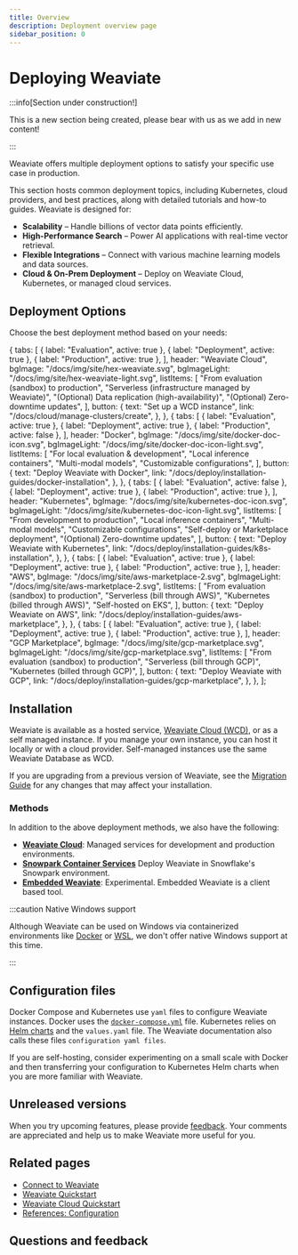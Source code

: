 ```yaml
---
title: Overview
description: Deployment overview page
sidebar_position: 0
---
```



# Deploying Weaviate

:::info[Section under construction!]

This is a new section being created, please bear with us as we add in new content!

:::

Weaviate offers multiple deployment options to satisfy your specific use case in production. 

This section hosts common deployment topics, including Kubernetes, cloud providers, and best practices, along with detailed tutorials and how-to guides.
Weaviate is designed for:

- **Scalability** – Handle billions of vector data points efficiently.
- **High-Performance Search** – Power AI applications with real-time vector retrieval.
- **Flexible Integrations** – Connect with various machine learning models and data sources.
- **Cloud & On-Prem Deployment** – Deploy on Weaviate Cloud, Kubernetes, or managed cloud services.

## Deployment Options

Choose the best deployment method based on your needs:

  {
    tabs: [
      { label: "Evaluation", active: true },
      { label: "Deployment", active: true },
      { label: "Production", active: true },
    ],
    header: "Weaviate Cloud",
    bgImage: "/docs/img/site/hex-weaviate.svg",
    bgImageLight: "/docs/img/site/hex-weaviate-light.svg",
    listItems: [
      "From evaluation (sandbox) to production",
      "Serverless (infrastructure managed by Weaviate)",
      "(Optional) Data replication (high-availability)",
      "(Optional) Zero-downtime updates",
    ],
    button: {
      text: "Set up a WCD instance",
      link: "/docs/cloud/manage-clusters/create",
    },
  },
  {
    tabs: [
      { label: "Evaluation", active: true },
      { label: "Deployment", active: true },
      { label: "Production", active: false },
    ],
    header: "Docker",
    bgImage: "/docs/img/site/docker-doc-icon.svg",
    bgImageLight: "/docs/img/site/docker-doc-icon-light.svg",
    listItems: [
      "For local evaluation & development",
      "Local inference containers",
      "Multi-modal models",
      "Customizable configurations",
    ],
    button: {
      text: "Deploy Weaviate with Docker",
      link: "/docs/deploy/installation-guides/docker-installation",
    },
  },
    {
    tabs: [
      { label: "Evaluation", active: false },
      { label: "Deployment", active: true },
      { label: "Production", active: true },
    ],
    header: "Kubernetes",
    bgImage: "/docs/img/site/kubernetes-doc-icon.svg",
    bgImageLight: "/docs/img/site/kubernetes-doc-icon-light.svg",
    listItems: [
      "From development to production",
      "Local inference containers",
      "Multi-modal models",
      "Customizable configurations",
      "Self-deploy or Marketplace deployment",
      "(Optional) Zero-downtime updates",
    ],
    button: {
      text: "Deploy Weaviate with Kubernetes",
      link: "/docs/deploy/installation-guides/k8s-installation",
    },
  },
  {
    tabs: [
      { label: "Evaluation", active: true },
      { label: "Deployment", active: true },
      { label: "Production", active: true },
    ],
    header: "AWS",
    bgImage: "/docs/img/site/aws-marketplace-2.svg",
    bgImageLight: "/docs/img/site/aws-marketplace-2.svg", 
    listItems: [
      "From evaluation (sandbox) to production",
      "Serverless (bill through AWS)",
      "Kubernetes (billed through AWS)",
      "Self-hosted on EKS",
    ],
    button: {
      text: "Deploy Weaviate on AWS",
      link: "/docs/deploy/installation-guides/aws-marketplace",
    },
  },
  {
    tabs: [
      { label: "Evaluation", active: true },
      { label: "Deployment", active: true },
      { label: "Production", active: true },
    ],
    header: "GCP Marketplace",
    bgImage: "/docs/img/site/gcp-marketplace.svg",
    bgImageLight: "/docs/img/site/gcp-marketplace.svg",
    listItems: [
      "From evaluation (sandbox) to production",
      "Serverless (bill through GCP)",
      "Kubernetes (billed through GCP)",
    ],
    button: {
      text: "Deploy Weaviate with GCP",
      link: "/docs/deploy/installation-guides/gcp-marketplace",
    },
  },
];

<DeploymentCards items={deploymentCardsData} />

## Installation

Weaviate is available as a hosted service, [Weaviate Cloud (WCD)](https://console.weaviate.cloud/), or as a self managed instance. If you manage your own instance, you can host it locally or with a cloud provider. Self-managed instances use the same Weaviate Database as WCD.

If you are upgrading from a previous version of Weaviate, see the [Migration Guide](docs/deploy/migration/index.md) for any changes that may affect your installation.


### Methods

In addition to the above deployment methods, we also have the following:

- **[Weaviate Cloud](docs/cloud/quickstart.mdx)**: Managed services for development and production environments.
- **[Snowpark Container Services](docs/deploy/installation-guides/spcs-integration.mdx)** Deploy Weaviate in Snowflake's Snowpark environment.
- **[Embedded Weaviate](docs/deploy/installation-guides/embedded.md)**: Experimental. Embedded Weaviate is a client based tool.


:::caution Native Windows support

Although Weaviate can be used on Windows via containerized environments like [Docker](docs/deploy/installation-guides/docker-installation.md) or [WSL](https://learn.microsoft.com/en-us/windows/wsl/), we don't offer native Windows support at this time.

:::

## Configuration files

Docker Compose and Kubernetes use `yaml` files to configure Weaviate instances. Docker uses the [`docker-compose.yml`](docs/deploy/installation-guides/docker-installation.md) file. Kubernetes relies on [Helm charts](docs/deploy/installation-guides/k8s-installation.md#weaviate-helm-chart) and the `values.yaml` file. The Weaviate documentation also calls these files `configuration yaml files`.

If you are self-hosting, consider experimenting on a small scale with Docker and then transferring your configuration to Kubernetes Helm charts when you are more familiar with Weaviate.

## Unreleased versions


<RunUnreleasedImages />

When you try upcoming features, please provide [feedback](https://github.com/weaviate/weaviate/issues/new/choose). Your comments are appreciated and help us to make Weaviate more useful for you.

## Related pages
- [Connect to Weaviate](docs/weaviate/connections/index.mdx)
- [Weaviate Quickstart](docs/weaviate/quickstart/index.md)
- [Weaviate Cloud Quickstart](docs/cloud/quickstart.mdx)
- [References: Configuration](docs/weaviate/configuration/index.mdx)

## Questions and feedback


<DocsFeedback/>
